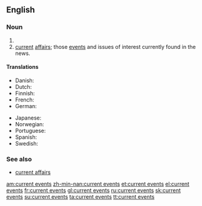 ==English==

===Noun===
{{infl|en|noun|head=[[current]] [[events]]|plural}}

# {{plural of|[[current event]]}}
# [[current]] [[affairs]]; those [[event]]s and issues of interest currently found in the news.

====Translations====
{{trans-top|news items}}
* Danish: {{t|da|aktuelle begivenheder}}
* Dutch: {{t|nl|actualiteiten}}
* Finnish: {{t|fi|nykyiset tapahtumat}}
* French: {{t|fr|actualités}}
* German: {{t|de|aktuelle Veranstaltungen}}
{{trans-mid}}
* Japanese: {{t|ja|現在のイベント|tr=genzai no ibento|sc=Jpan}}
* Norwegian: {{t|no|aktuelle begivenheter}}
* Portuguese: {{t|pt|eventos atuais}}
* Spanish: {{t|es|acontecimientos de actualidad}}
* Swedish: {{t|sv|aktuella begivenheter}}
{{trans-bottom}}

===See also===
*[[current affairs]]

[[am:current events]]
[[zh-min-nan:current events]]
[[et:current events]]
[[el:current events]]
[[fr:current events]]
[[gl:current events]]
[[ru:current events]]
[[sk:current events]]
[[su:current events]]
[[ta:current events]]
[[tt:current events]]